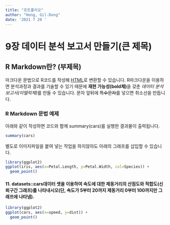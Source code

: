 ```yaml
---
title: "프트폴리오"
author: "Hong, Gil-Dong"
date: '2021 7 20 '
---
```


# 9장 데이터 분석 보고서 만들기(큰 제목)

## R Markdown란? (부제목)

마크다운 문법으로 R코드를 작성해 [HTML](https://ko.wikipedia.org/wiki/HTML)로 변환할 수 있습니다. R마크다운을 이용하면 분석과정과 결과를 기술할 수 있기 때문에 **재현 가능성(bold체)**을 갖춘 *데이터 분석 보고서(이텔릭체)*를 만들 수 있습니다.
문자 앞뒤에 ~~특수문자~~를 넣으면 취소선을 만듭니다.

### R Markdown 문법 예제
아래와 같이 작성하면 코드와 함께 summary(cars)를 실행한 결과물이 출력됩니다.

```r
summary(cars)
```

별도로 이미지파일을 붙여 넣는 작업을 하지않아도 아래의 그래프를 삽입할 수 있습니다.
```r
library(ggplot2)
ggplot(iris, aes(x=Petal.Length, y=Petal.Width, col=Species)) +
  geom_point()
```

#### 11. datasets::cars데이터 셋을 이용하여 속도에 대한 제동거리의 산점도와 적합도(신뢰구간 그래프)를 나타내시오(단, 속도가 5부터 20까지 제동거리 0부터 100까지만 그래프에 나타냄).

```r
library(ggplot2)
ggplot(cars, aes(x=speed, y=dist)) +
  geom_point()
```






